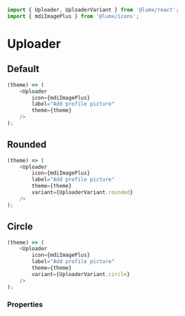 ```javascript import
import { Uploader, UploaderVariant } from '@lumx/react';
import { mdiImagePlus } from '@lumx/icons';
```

# Uploader

## Default

```javascript jsx withThemeSwitcher
(theme) => (
    <Uploader
        icon={mdiImagePlus}
        label="Add profile picture"
        theme={theme}
    />
);
```

## Rounded

```javascript jsx withThemeSwitcher
(theme) => (
    <Uploader
        icon={mdiImagePlus}
        label="Add profile picture"
        theme={theme}
        variant={UploaderVariant.rounded}
    />
);
```

## Circle

```javascript jsx withThemeSwitcher
(theme) => (
    <Uploader
        icon={mdiImagePlus}
        label="Add profile picture"
        theme={theme}
        variant={UploaderVariant.circle}
    />
);
```

### Properties

<PropTable component="Uploader" />
